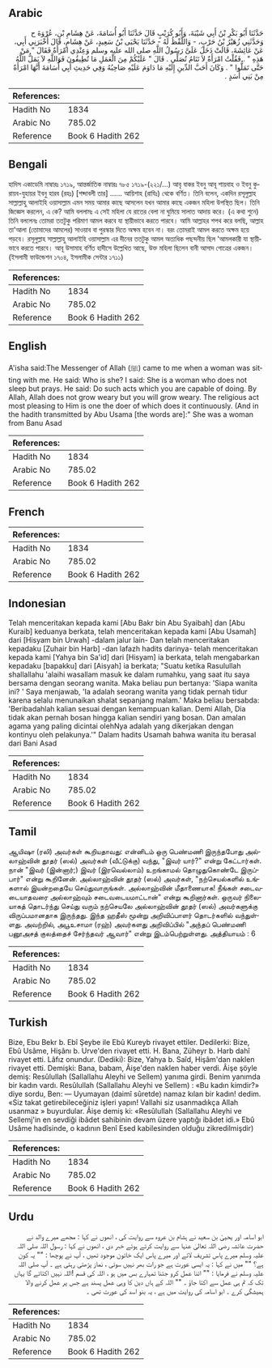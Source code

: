 ## Arabic


<div dir="rtl" lang="ar" style={{fontSize:'larger',backgroundColor:'#f8f9fa',padding:20}}>
حَدَّثَنَا أَبُو بَكْرِ بْنُ أَبِي شَيْبَةَ، وَأَبُو كُرَيْبٍ قَالَ حَدَّثَنَا أَبُو أُسَامَةَ، عَنْ هِشَامِ بْنِ، عُرْوَةَ ح وَحَدَّثَنِي زُهَيْرُ بْنُ حَرْبٍ، - وَاللَّفْظُ لَهُ - حَدَّثَنَا يَحْيَى بْنُ سَعِيدٍ، عَنْ هِشَامٍ، قَالَ أَخْبَرَنِي أَبِي، عَنْ عَائِشَةَ، قَالَتْ دَخَلَ عَلَىَّ رَسُولُ اللَّهِ صلى الله عليه وسلم وَعِنْدِي امْرَأَةٌ فَقَالَ ‏"‏ مَنْ هَذِهِ ‏"‏ ‏.‏ فَقُلْتُ امْرَأَةٌ لاَ تَنَامُ تُصَلِّي ‏.‏ قَالَ ‏"‏ عَلَيْكُمْ مِنَ الْعَمَلِ مَا تُطِيقُونَ فَوَاللَّهِ لاَ يَمَلُّ اللَّهُ حَتَّى تَمَلُّوا ‏"‏ ‏.‏ وَكَانَ أَحَبَّ الدِّينِ إِلَيْهِ مَا دَاوَمَ عَلَيْهِ صَاحِبُهُ وَفِي حَدِيثِ أَبِي أُسَامَةَ أَنَّهَا امْرَأَةٌ مِنْ بَنِي أَسَدٍ ‏.‏
</div>
<div style={{backgroundColor:'#f8f9fa',padding:20, marginBottom: 10}}><table> <thead> <tr> <th>References:</th> <th></th> </tr> </thead> <tbody><tr><td>Hadith No</td><td>1834</td></tr><tr><td>Arabic No</td><td>785.02</td></tr><tr><td>Reference</td><td>Book 6 Hadith 262</td></tr></tbody></table></div>

## Bengali


<div dir="ltr" lang="bn" style={{fontSize:'larger',backgroundColor:'#f8f9fa',padding:20}}>
হাদিস একাডেমি নাম্বারঃ ১৭১৯, আন্তর্জাতিক নাম্বারঃ ৭৮৫ ১৭১৯-(২২১/...) আবৃ বাকর ইবনু আবূ শায়বাহ ও ইবনু কুরায়ব-যুহায়র ইবনু হারব (রহঃ) [শব্দাবলী তার] ...... আয়িশাহ (রাযিঃ) থেকে বর্ণিত। তিনি বলেন, একদিন রসূলুল্লাহ সাল্লাল্লাহু আলাইহি ওয়াসাল্লাম এমন সময় আমার কাছে আসলেন যখন আমার কাছে একজন মহিলা উপস্থিত ছিল। তিনি জিজ্ঞেস করলেন, এ কে? আমি বললামঃ এ সেই মহিলা যে রাতের বেলা না ঘুমিয়ে সালাত আদায় করে। (এ কথা শুনে) তিনি বললেনঃ তোমরা ততটুকু পরিমাণ আমল করবে যা স্থায়ীভাবে করতে পারবে। আমি আল্লাহর শপথ করে বলছি, আল্লাহ তা'আলা (তোমাদের আমলের) সাওয়াব বা পুরস্কার দিতে অক্ষম হবেন না। বরং তোমরাই আমল করতে অক্ষম হয়ে পড়বে। রসূলুল্লাহ সাল্লাল্লাহু আলাইহি ওয়াসাল্লাম এর দীনের ততটুকু আমল অত্যধিক পছন্দনীয় ছিল 'আমলকারী যা স্থায়ীভাবে করতে পারবে। আবূ উসামাহ বর্ণিত হাদীসে উল্লেখিত আছে, উক্ত মহিলা ছিলেন বানী আসাদ গোত্রের একজন। (ইসলামী ফাউন্ডেশন ১৭০৪, ইসলামীক সেন্টার ১৭১১)
</div>
<div style={{backgroundColor:'#f8f9fa',padding:20, marginBottom: 10}}><table> <thead> <tr> <th>References:</th> <th></th> </tr> </thead> <tbody><tr><td>Hadith No</td><td>1834</td></tr><tr><td>Arabic No</td><td>785.02</td></tr><tr><td>Reference</td><td>Book 6 Hadith 262</td></tr></tbody></table></div>

## English


<div dir="ltr" lang="en" style={{fontSize:'larger',backgroundColor:'#f8f9fa',padding:20}}>
A'isha said:The Messenger of Allah (ﷺ) came to me when a woman was sitting with me. He said: Who is she? I said: She is a woman who does not sleep but prays. He said: Do such acts which you are capable of doing. By Allah, Allah does not grow weary but you will grow weary. The religious act most pleasing to Him is one the doer of which does it continuously. (And in the hadith transmitted by Abu Usama [the words are]:" She was a woman from Banu Asad
</div>
<div style={{backgroundColor:'#f8f9fa',padding:20, marginBottom: 10}}><table> <thead> <tr> <th>References:</th> <th></th> </tr> </thead> <tbody><tr><td>Hadith No</td><td>1834</td></tr><tr><td>Arabic No</td><td>785.02</td></tr><tr><td>Reference</td><td>Book 6 Hadith 262</td></tr></tbody></table></div>

## French


<div dir="ltr" lang="fr" style={{fontSize:'larger',backgroundColor:'#f8f9fa',padding:20}}>

</div>
<div style={{backgroundColor:'#f8f9fa',padding:20, marginBottom: 10}}><table> <thead> <tr> <th>References:</th> <th></th> </tr> </thead> <tbody><tr><td>Hadith No</td><td>1834</td></tr><tr><td>Arabic No</td><td>785.02</td></tr><tr><td>Reference</td><td>Book 6 Hadith 262</td></tr></tbody></table></div>

## Indonesian


<div dir="ltr" lang="id" style={{fontSize:'larger',backgroundColor:'#f8f9fa',padding:20}}>
Telah menceritakan kepada kami [Abu Bakr bin Abu Syaibah] dan [Abu Kuraib] keduanya berkata, telah menceritakan kepada kami [Abu Usamah] dari [Hisyam bin Urwah] -dalam jalur lain- Dan telah menceritakan kepadaku [Zuhair bin Harb] -dan lafazh hadits darinya- telah menceritakan kepada kami [Yahya bin Sa'id] dari [Hisyam] ia berkata, telah mengabarkan kepadaku [bapakku] dari [Aisyah] ia berkata; "Suatu ketika Rasulullah shallallahu 'alaihi wasallam masuk ke dalam rumahku, yang saat itu saya bersama dengan seorang wanita. Maka beliau pun bertanya: 'Siapa wanita ini? ' Saya menjawab, 'Ia adalah seorang wanita yang tidak pernah tidur karena selalu menunaikan shalat sepanjang malam.' Maka beliau bersabda: 'Beribadahlah kalian sesuai dengan kemampuan kalian. Demi Allah, Dia tidak akan pernah bosan hingga kalian sendiri yang bosan. Dan amalan agama yang paling dicintai olehNya adalah yang dikerjakan dengan kontinyu oleh pelakunya.'" Dalam hadits Usamah bahwa wanita itu berasal dari Bani Asad
</div>
<div style={{backgroundColor:'#f8f9fa',padding:20, marginBottom: 10}}><table> <thead> <tr> <th>References:</th> <th></th> </tr> </thead> <tbody><tr><td>Hadith No</td><td>1834</td></tr><tr><td>Arabic No</td><td>785.02</td></tr><tr><td>Reference</td><td>Book 6 Hadith 262</td></tr></tbody></table></div>

## Tamil


<div dir="ltr" lang="ta" style={{fontSize:'larger',backgroundColor:'#f8f9fa',padding:20}}>
ஆயிஷா (ரலி) அவர்கள் கூறியதாவது: என்னிடம் ஒரு பெண்மணி இருந்தபோது அல்லாஹ்வின் தூதர் (ஸல்) அவர்கள் (வீட்டுக்கு) வந்து, "இவர் யார்?" என்று கேட்டார்கள். நான் "இவர் (இன்னார்;) இவர் (இரவெல்லாம்) உறங்காமல் தொழுதுகொண்டே இருப்பார்" என்று கூறினேன். அல்லாஹ்வின் தூதர் (ஸல்) அவர்கள், "நற்செயல்களில் உங்களால் இயன்றதையே செய்துவாருங்கள். அல்லாஹ்வின் மீதாணையாக! நீங்கள் சடைவடையாதவரை அல்லாஹ்வும் சடைவடையமாட்டான்" என்று கூறினார்கள். ஒருவர் நிலையாகத் தொடர்ந்து செய்து வரும் நற்செயலே அல்லாஹ்வின் தூதர் (ஸல்) அவர்களுக்கு விருப்பமானதாக இருந்தது. இந்த ஹதீஸ் மூன்று அறிவிப்பாளர் தொடர்களில் வந்துள்ளது. அவற்றில், அபூஉசாமா (ரஹ்) அவர்களது அறிவிப்பில் "அந்தப் பெண்மணி பனூஅசத் குலத்தைச் சேர்ந்தவர் ஆவார்" என்று இடம்பெற்றுள்ளது. அத்தியாயம் : 6
</div>
<div style={{backgroundColor:'#f8f9fa',padding:20, marginBottom: 10}}><table> <thead> <tr> <th>References:</th> <th></th> </tr> </thead> <tbody><tr><td>Hadith No</td><td>1834</td></tr><tr><td>Arabic No</td><td>785.02</td></tr><tr><td>Reference</td><td>Book 6 Hadith 262</td></tr></tbody></table></div>

## Turkish


<div dir="ltr" lang="tr" style={{fontSize:'larger',backgroundColor:'#f8f9fa',padding:20}}>
Bize, Ebu Bekr b. Ebî Şeybe ile Ebû Kureyb rivayet ettiler. Dedilerki: Bize, Ebû Usâme, Hişânı b. Urve'den rivayet etti. H. Bana, Züheyr b. Harb dahî rivayet etti. Lâfız onundur. (Dediki): Bize, Yahya b. Saîd, Hişâm'dan naklen rivayet etti. Demişki: Bana, babam, Âişe'den naklen haber verdi. Âişe şöyle demiş: Resûlullah (Sallallahu Aleyhi ve Sellem) yanıma girdi. Benim yanımda bir kadın vardı. Resûlullah (Sallallahu Aleyhi ve Sellem) : «Bu kadın kimdir?» diye sordu, Ben: — Uyumayan (daimî sûretde) namaz kılan bir kadın! dedim. «Siz takat getirebileceğiniz işleri yapın! Vallahi siz usanmadıkça Allah usanmaz » buyurdular. Âişe demiş ki: «Resûlullah (Sallallahu Aleyhi ve Sellemj'in en sevdiği ibâdet sahibinin devam üzere yaptığı ibâdet idi.» Ebû Usâme hadîsinde, o kadının Benî Esed kabilesinden olduğu zikredilmişdir)
</div>
<div style={{backgroundColor:'#f8f9fa',padding:20, marginBottom: 10}}><table> <thead> <tr> <th>References:</th> <th></th> </tr> </thead> <tbody><tr><td>Hadith No</td><td>1834</td></tr><tr><td>Arabic No</td><td>785.02</td></tr><tr><td>Reference</td><td>Book 6 Hadith 262</td></tr></tbody></table></div>

## Urdu


<div dir="rtl" lang="ur" style={{fontSize:'larger',backgroundColor:'#f8f9fa',padding:20}}>
ابو اسامہ اور یحییٰٰ بن سعید نے ہشام بن عروہ سے روایت کی ، انھوں نے کہا : مجھے میرے والد نے حضرت عائشہ رضی اللہ تعالیٰ عنہا سے روایت کرتے ہوئے خبر دی ، انھوں نے کہا : رسول اللہ صلی اللہ علیہ وسلم میرے پاس تشریف لائے اور میرے پاس ایک خاتون موجود تھیں ، آپ نے پوچھا : "" یہ کون ہے؟ "" میں نے کہا : یہ ایسی عورت ہے جو رات بھر نہیں سوتی ، نماز پڑھتی رہتی ہے ۔ آپ صلی اللہ علیہ وسلم نے فرمایا : "" اتنا عمل کرو جتنا تمہارے بس میں ہو ، اللہ کی قسم !اللہ نہیں اکتائے گا یہاں تک کہ تم ہی عمل سے اکتا جاؤ ۔ "" اللہ کے ہاں دین کا وہی عمل پسند ہے جس پر عمل کرنے والا ہمیشگی کرے ۔ ابو اسامہ کی روایت میں ہے ، یہ بنو اسد کی عورت تھی ۔
</div>
<div style={{backgroundColor:'#f8f9fa',padding:20, marginBottom: 10}}><table> <thead> <tr> <th>References:</th> <th></th> </tr> </thead> <tbody><tr><td>Hadith No</td><td>1834</td></tr><tr><td>Arabic No</td><td>785.02</td></tr><tr><td>Reference</td><td>Book 6 Hadith 262</td></tr></tbody></table></div>